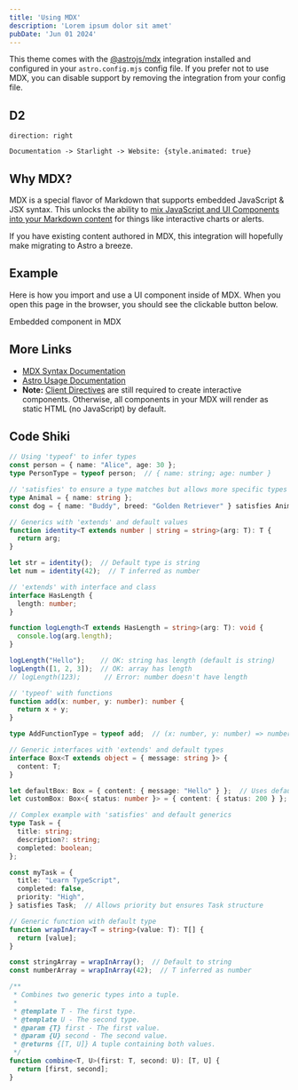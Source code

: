```yaml
---
title: 'Using MDX'
description: 'Lorem ipsum dolor sit amet'
pubDate: 'Jun 01 2024'
---
```


This theme comes with the [@astrojs/mdx](https://docs.astro.build/en/guides/integrations-guide/mdx/) integration installed and configured in your `astro.config.mjs` config file. If you prefer not to use MDX, you can disable support by removing the integration from your config file.

## D2

```d2 sketch pad=50
direction: right

Documentation -> Starlight -> Website: {style.animated: true}
```

## Why MDX?

MDX is a special flavor of Markdown that supports embedded JavaScript & JSX syntax. This unlocks the ability to [mix JavaScript and UI Components into your Markdown content](https://docs.astro.build/en/guides/markdown-content/#mdx-features) for things like interactive charts or alerts.

If you have existing content authored in MDX, this integration will hopefully make migrating to Astro a breeze.

## Example

Here is how you import and use a UI component inside of MDX.
When you open this page in the browser, you should see the clickable button below.


<Link href="#" onclick="alert('clicked!')">
	Embedded component in MDX
</Link>

## More Links

- [MDX Syntax Documentation](https://mdxjs.com/docs/what-is-mdx)
- [Astro Usage Documentation](https://docs.astro.build/en/guides/markdown-content/#markdown-and-mdx-pages)
- **Note:** [Client Directives](https://docs.astro.build/en/reference/directives-reference/#client-directives) are still required to create interactive components. Otherwise, all components in your MDX will render as static HTML (no JavaScript) by default.


## Code Shiki

```typescript
// Using 'typeof' to infer types
const person = { name: "Alice", age: 30 };
type PersonType = typeof person;  // { name: string; age: number }

// 'satisfies' to ensure a type matches but allows more specific types
type Animal = { name: string };
const dog = { name: "Buddy", breed: "Golden Retriever" } satisfies Animal;

// Generics with 'extends' and default values
function identity<T extends number | string = string>(arg: T): T {
  return arg;
}

let str = identity();  // Default type is string
let num = identity(42);  // T inferred as number

// 'extends' with interface and class
interface HasLength {
  length: number;
}

function logLength<T extends HasLength = string>(arg: T): void {
  console.log(arg.length);
}

logLength("Hello");    // OK: string has length (default is string)
logLength([1, 2, 3]);  // OK: array has length
// logLength(123);      // Error: number doesn't have length

// 'typeof' with functions
function add(x: number, y: number): number {
  return x + y;
}

type AddFunctionType = typeof add;  // (x: number, y: number) => number

// Generic interfaces with 'extends' and default types
interface Box<T extends object = { message: string }> {
  content: T;
}

let defaultBox: Box = { content: { message: "Hello" } };  // Uses default type
let customBox: Box<{ status: number }> = { content: { status: 200 } };

// Complex example with 'satisfies' and default generics
type Task = {
  title: string;
  description?: string;
  completed: boolean;
};

const myTask = {
  title: "Learn TypeScript",
  completed: false,
  priority: "High",
} satisfies Task;  // Allows priority but ensures Task structure

// Generic function with default type
function wrapInArray<T = string>(value: T): T[] {
  return [value];
}

const stringArray = wrapInArray();  // Default to string
const numberArray = wrapInArray(42);  // T inferred as number

/**
 * Combines two generic types into a tuple.
 *
 * @template T - The first type.
 * @template U - The second type.
 * @param {T} first - The first value.
 * @param {U} second - The second value.
 * @returns {[T, U]} A tuple containing both values.
 */
function combine<T, U>(first: T, second: U): [T, U] {
  return [first, second];
}
```
